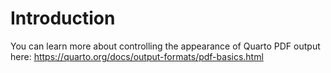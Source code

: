 # Introduction

You can learn more about controlling the appearance of Quarto PDF output here: <https://quarto.org/docs/output-formats/pdf-basics.html>
